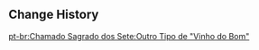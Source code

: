{{Genius Invokation TCG Stage
|title        = Another Sort of "Good Wine"
|type         = Duel
|group        = Open World Match
|character    = Lasselin
|requirement  = 10
|location     = Fontaine
|introduction = After helping a ship get into the harbor, a navigator will generally be idle while waiting for the next task. As such, the sailors at port might invite the harbor staff for a meal and a drink, or perhaps to play some card games that all, young and old, are familiar with. These traditions have led to quite a few navigators becoming skilled players indeed...<br>{{color|bp|Special Rule: You will not use your own deck, but a preset deck named "Torrent of Proliferating Organisms" instead.}}
|objective_1  = Achieve victory
|reward_1     = Lucky Coin*900
|objective_2  = Achieve victory within 5 Rounds
|reward_2     = Lucky Coin*900
|objective_3  = Achieve victory with characters defeated less than twice during the battle
|reward_3     = Lucky Coin*900
|lineup       = Furina;Lyney;Neuvillette
|action       = "Hear Me — Let Us Raise the Chalice of Love!";"Hear Me — Let Us Raise the Chalice of Love!";Marechaussee Hunter;Marechaussee Hunter;Splendor of Tranquil Waters;Splendor of Tranquil Waters;Elemental Resonance: Woven Waters;Elemental Resonance: Woven Waters;Elemental Resonance: Soothing Water;Elemental Resonance: Soothing Water;Water and Justice;Water and Justice;Fortress of Meropide;Fortress of Meropide;Veteran's Visage;Veteran's Visage;Machine Assembly Line;Machine Assembly Line;Rainbow Macarons;Rainbow Macarons;The White Glove and the Fisherman;The White Glove and the Fisherman;Controlled Directional Blast;Controlled Directional Blast;Weeping Willow of the Lake;Weeping Willow of the Lake;Mushroom Pizza;Mushroom Pizza;The Bestest Travel Companion!;The Bestest Travel Companion!
|reserve      = 
|preset_deck  = Torrent of Proliferating Organisms
}}

==Change History==
{{Change History|4.7}}

[[pt-br:Chamado Sagrado dos Sete:Outro Tipo de "Vinho do Bom"]]